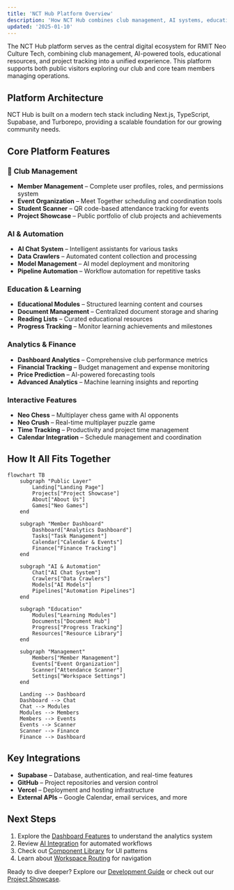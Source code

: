 ```yaml
---
title: 'NCT Hub Platform Overview'
description: 'How NCT Hub combines club management, AI systems, education tools, and project tracking into a unified platform.'
updated: '2025-01-10'
---
```


The NCT Hub platform serves as the central digital ecosystem for RMIT Neo Culture Tech, combining club management, AI-powered tools, educational resources, and project tracking into a unified experience. This platform supports both public visitors exploring our club and core team members managing operations.

## Platform Architecture

NCT Hub is built on a modern tech stack including Next.js, TypeScript, Supabase, and Turborepo, providing a scalable foundation for our growing community needs.

## Core Platform Features

### 🏢 **Club Management**

- **Member Management** – Complete user profiles, roles, and permissions system
- **Event Organization** – Meet Together scheduling and coordination tools
- **Student Scanner** – QR code-based attendance tracking for events
- **Project Showcase** – Public portfolio of club projects and achievements

### **AI & Automation**

- **AI Chat System** – Intelligent assistants for various tasks
- **Data Crawlers** – Automated content collection and processing
- **Model Management** – AI model deployment and monitoring
- **Pipeline Automation** – Workflow automation for repetitive tasks

### **Education & Learning**

- **Educational Modules** – Structured learning content and courses
- **Document Management** – Centralized document storage and sharing
- **Reading Lists** – Curated educational resources
- **Progress Tracking** – Monitor learning achievements and milestones

### **Analytics & Finance**

- **Dashboard Analytics** – Comprehensive club performance metrics
- **Financial Tracking** – Budget management and expense monitoring
- **Price Prediction** – AI-powered forecasting tools
- **Advanced Analytics** – Machine learning insights and reporting

### **Interactive Features**

- **Neo Chess** – Multiplayer chess game with AI opponents
- **Neo Crush** – Real-time multiplayer puzzle game
- **Time Tracking** – Productivity and project time management
- **Calendar Integration** – Schedule management and coordination

## How It All Fits Together

```mermaid
flowchart TB
    subgraph "Public Layer"
        Landing["Landing Page"]
        Projects["Project Showcase"]
        About["About Us"]
        Games["Neo Games"]
    end

    subgraph "Member Dashboard"
        Dashboard["Analytics Dashboard"]
        Tasks["Task Management"]
        Calendar["Calendar & Events"]
        Finance["Finance Tracking"]
    end

    subgraph "AI & Automation"
        Chat["AI Chat System"]
        Crawlers["Data Crawlers"]
        Models["AI Models"]
        Pipelines["Automation Pipelines"]
    end

    subgraph "Education"
        Modules["Learning Modules"]
        Documents["Document Hub"]
        Progress["Progress Tracking"]
        Resources["Resource Library"]
    end

    subgraph "Management"
        Members["Member Management"]
        Events["Event Organization"]
        Scanner["Attendance Scanner"]
        Settings["Workspace Settings"]
    end

    Landing --> Dashboard
    Dashboard --> Chat
    Chat --> Modules
    Modules --> Members
    Members --> Events
    Events --> Scanner
    Scanner --> Finance
    Finance --> Dashboard
```

## Key Integrations

- **Supabase** – Database, authentication, and real-time features
- **GitHub** – Project repositories and version control
- **Vercel** – Deployment and hosting infrastructure
- **External APIs** – Google Calendar, email services, and more

## Next Steps

1. Explore the [Dashboard Features](/platform/features/command-center-dashboard) to understand the analytics system
2. Review [AI Integration](/platform/ai/structured-data) for automated workflows
3. Check out [Component Library](/platform/components/index) for UI patterns
4. Learn about [Workspace Routing](/platform/workspace-routing) for navigation

Ready to dive deeper? Explore our [Development Guide](/development) or check out our [Project Showcase](/projects).
